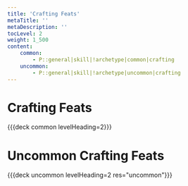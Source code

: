 ```yaml
---
title: 'Crafting Feats'
metaTitle: ''
metaDescription: ''
tocLevel: 2
weight: 1_500
content:
    common:
        - P::general|skill|!archetype|common|crafting
    uncommon:
        - P::general|skill|!archetype|uncommon|crafting
---
```


# Crafting Feats

{{{deck common levelHeading=2}}}

# Uncommon Crafting Feats

{{{deck uncommon levelHeading=2 res="uncommon"}}}
